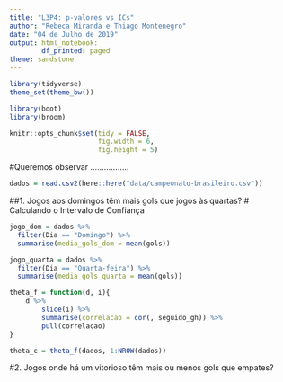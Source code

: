 ```yaml
---
title: "L3P4: p-valores vs ICs"
author: "Rebeca Miranda e Thiago Montenegro"
date: "04 de Julho de 2019"
output: html_notebook:
        df_printed: paged
theme: sandstone
---
```


```r
library(tidyverse)
theme_set(theme_bw())

library(boot)
library(broom)

knitr::opts_chunk$set(tidy = FALSE,
                      fig.width = 6,
                      fig.height = 5)

```

#Queremos observar .................

```r
dados = read.csv2(here::here("data/campeonato-brasileiro.csv"))

```

##1. Jogos aos domingos têm mais gols que jogos às quartas? 
# Calculando o Intervalo de Confiança

```r
jogo_dom = dados %>% 
  filter(Dia == "Domingo") %>% 
  summarise(media_gols_dom = mean(gols))
```

```r
jogo_quarta = dados %>% 
  filter(Dia == "Quarta-feira") %>% 
  summarise(media_gols_quarta = mean(gols))
```




```r
theta_f = function(d, i){
    d %>% 
        slice(i) %>% 
        summarise(correlacao = cor(, seguido_gh)) %>% 
        pull(correlacao)
}

theta_c = theta_f(dados, 1:NROW(dados))
```




#2. Jogos onde há um vitorioso têm mais ou menos gols que empates? 
